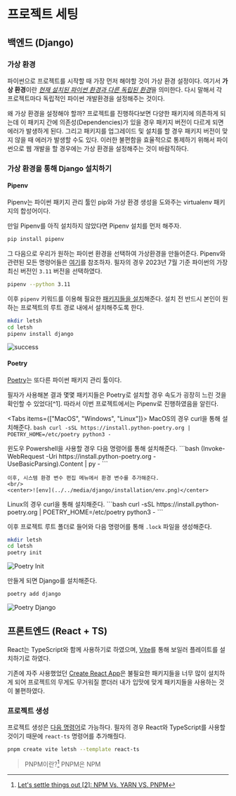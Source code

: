 
# 프로젝트 세팅

## 백엔드 (Django)

### 가상 환경

파이썬으로 프로젝트를 시작할 때 가장 먼저 해야할 것이 가상 환경 설정이다.
여기서 **가상 환경**이란 <ins>_현재 설치된 파이썬 환경과 다른 독립된 환경_</ins>을 의미한다.
다시 말해서 각 프로젝트마다 독립적인 파이썬 개발환경을 설정해주는 것이다.

왜 가상 환경을 설정해야 할까? 프로젝트를 진행하다보면 다양한 패키지에 의존하게 되는데 이 패키지 간에 의존성(Dependencies)가 있을 경우
패키지 버전이 다르게 되면 에러가 발생하게 된다. 그리고 패키지를 업그레이드 및 설치를 할 경우 패키지 버전이 맞지 않을 때 에러가 발생할 수도 있다.
이러한 불편함을 효율적으로 통제하기 위해서 파이썬으로 웹 개발을 할 경우에는 가상 환경을 설정해주는 것이 바람직하다.

### 가상 환경을 통해 Django 설치하기

#### Pipenv

Pipenv는 파이썬 패키지 관리 툴인 pip와 가상 환경 생성을 도와주는 virtualenv 패키지의 합성어이다.

만일 Pipenv를 아직 설치하지 않았다면 Pipenv 설치를 먼저 해주자.

```bash
pip install pipenv
```

그 다음으로 우리가 원하는 파이썬 환경을 선택하여 가상환경을 만들어준다. Pipenv와 관련된 모든 명령어들은 [여기](https://github.com/pypa/pipenv#usage-examples)를 참조하자.
필자의 경우 2023년 7월 기준 파이썬의 가장 최신 버전인 `3.11` 버전을 선택하였다.

```bash
pipenv --python 3.11
```

이후 `pipenv` 키워드를 이용해 필요한 [패키지들을 설치](https://github.com/pypa/pipenv#install-packages)해준다. 설치 전 반드시 본인이 원하는 프로젝트의 루트 경로 내에서 설치해주도록 한다.

```bash
mkdir letsh
cd letsh
pipenv install django
```

![success](../../media/django/installation/success.png)

#### Poetry

[Poetry](https://python-poetry.org/docs/)는 또다른 파이썬 패키지 관리 툴이다.

<Callout type="error" emoji="🚨">
  필자가 사용해본 결과 몇몇 패키지들은 Poetry로 설치할 경우 속도가 굉장히 느린
  것을 확인할 수 있었다[^1]. 
  따라서 이번 프로젝트에서는 Pipenv로 진행하였음을 알린다.

[^1]: [Poetry is extremely slow when resolving the dependencies](https://github.com/python-poetry/poetry/issues/2094#issuecomment-596224736)

</Callout>

<Tabs items={["MacOS", "Windows", "Linux"]}>
  <Tab>
    MacOS의 경우 curl을 통해 설치해준다. 
    ```bash
    curl -sSL https://install.python-poetry.org | POETRY_HOME=/etc/poetry python3 -
    ```

  </Tab>
  <Tab>
    윈도우 Powershell을 사용할 경우 다음 명령어를 통해 설치해준다. 
    ```bash
    (Invoke-WebRequest -Uri https://install.python-poetry.org -UseBasicParsing).Content | py -
    ```

    이후, 시스템 환경 변수 편집 메뉴에서 환경 변수를 추가해준다.
    <br/>
    <center>![env](../../media/django/installation/env.png)</center>

  </Tab>
  <Tab>
    Linux의 경우 curl을 통해 설치해준다. 
    ```bash
    curl -sSL https://install.python-poetry.org | POETRY_HOME=/etc/poetry python3 -
    ```
  </Tab>
</Tabs>

이후 프로젝트 루트 폴더로 들어와 다음 명령어를 통해 `.lock` 파일을 생성해준다.

```bash
mkdir letsh
cd letsh
poetry init
```

![Poetry Init](../../media/django/installation/poetry_init.png)

만들게 되면 Django를 설치해준다.

```bash
poetry add django
```

![Poetry Django](../../media/django/installation/poetry_django.png)

## 프론트엔드 (React + TS)

React는 TypeScript와 함께 사용하기로 하였으며, [Vite](https://vitejs.dev/guide/#overview)를 통해 보일러 플레이트를 설치하기로 하였다.

기존에 자주 사용했었던 [Create React App](https://create-react-app.dev/docs/getting-started)은 불필요한 패키지들을 너무 많이 설치하게 되어
프로젝트의 무게도 무거워질 뿐더러 내가 입맛에 맞게 패키지들을 사용하는 것이 불편하였다.

### 프로젝트 생성

프로젝트 생성은 [다음 명령어](https://vitejs.dev/guide/#scaffolding-your-first-vite-project)로 가능하다.
필자의 경우 React와 TypeScript를 사용할 것이기 때문에 `react-ts` 명령어를 추가해줬다.

```bash
pnpm create vite letsh --template react-ts
```

> PNPM이란?[^2]
> PNPM은 NPM

[^2]: [Let's settle things out [2]: NPM Vs. YARN VS. PNPM](https://dev.to/ayoub3bidi/lets-settle-things-out-2-npm-vs-yarn-vs-pnpm-5e04)
